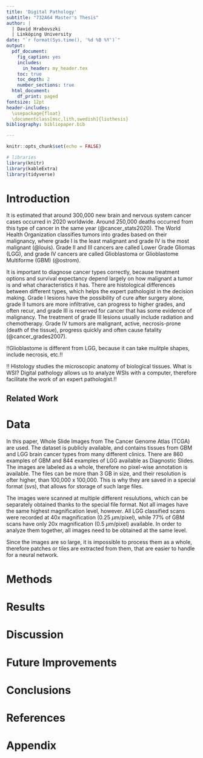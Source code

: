 ```yaml
---
title: 'Digital Pathology'
subtitle: "732A64 Master's Thesis"
author: |
  | David Hrabovszki
  | Linköping University
date: "`r format(Sys.time(), '%d %B %Y')`"
output:
  pdf_document:
    fig_caption: yes
    includes:
      in_header: my_header.tex
    toc: true
    toc_depth: 2
    number_sections: true
  html_document:
    df_print: paged
fontsize: 12pt
header-includes: 
  \usepackage{float}
  \documentclass[msc,lith,swedish]{liuthesis}
bibliography: bibliopaper.bib

---
```




```r
knitr::opts_chunk$set(echo = FALSE)
```


```r
# libraries
library(knitr)
library(kableExtra)
library(tidyverse)
```


# Introduction

It is estimated that around 300,000 new brain and nervous system cancer cases occurred in 2020 worldwide. Around 250,000 deaths occurred from this type of cancer in the same year (@cancer_stats2020). The World Health Organization classifies tumors into grades based on their malignancy, where grade I is the least malignant and grade IV is the most malignant (@louis). Grade II and III cancers are called Lower Grade Gliomas (LGG), and grade IV cancers are called Glioblastoma or Glioblastome Multiforme (GBM) (@ostrom).

It is important to diagnose cancer types correctly, because treatment options and survival expectancy depend largely on how malignant a tumor is and what characteristics it has. There are histological differences between different types, which helps the expert pathologist in the decision making. Grade I lesions have the possibility of cure after surgery alone, grade II tumors are more infiltrative, can progress to higher grades, and often recur, and grade III is reserved for cancer that has some evidence of malignancy. The treatment of grade III lesions usually include radiation and chemotherapy. Grade IV tumors are malignant, active, necrosis-prone (death of the tissue), progress quickly and often cause fatality (@cancer_grades2007).

!!Glioblastome is different from LGG, because it can take mulitple shapes, include necrosis, etc.!!

!! Histology studies the microscopic anatomy of biological tissues. What is WSI? Digital pathology allows us to analyze WSIs with a computer, therefore facilitate the work of an expert pathologist.!!

## Related Work


# Data

In this paper, Whole Slide Images from The Cancer Genome Atlas (TCGA) are used. The dataset is publicly available, and contains tissues from GBM and LGG brain cancer types from many different clinics. There are 860 examples of GBM and 844 examples of LGG available as Diagnostic Slides. The images are labeled as a whole, therefore no pixel-wise annotation is available. The files can be more than 3 GB in size, and their resolution is ofter higher, than 100,000 x 100,000. This is why they are saved in a special format (svs), that allows for storage of such large files.

The images were scanned at multiple different resulutions, which can be separately obtained thanks to the special file format. Not all images have the same highest magnification level, however. All LGG classified scans were recorded at 40x magnification (0.25 $\mu$m/pixel), while 77% of GBM scans have only 20x magnification (0.5 $\mu$m/pixel) available. In order to analyze them together, all images need to be obtained at the same level.

Since the images are so large, it is impossible to process them as a whole, therefore patches or tiles are extracted from them, that are easier to handle for a neural network.

# Methods

# Results

# Discussion

# Future Improvements

# Conclusions

\pagebreak

# References

::: {#refs}
:::

# Appendix


